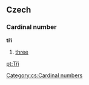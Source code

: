 == Czech ==
=== Cardinal number ===
'''tři'''
#[[three]]

[[Category:cs:Cardinal numbers]]

[[pt:Tři]]